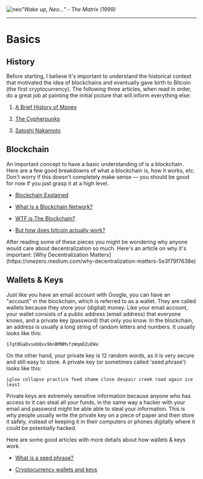 
<Bleed>![neo](../public/basics.png)</Bleed>*"Wake up, Neo..." - The Matrix
(1999)*

---

# Basics

## History

Before starting, I believe it's important to understand the historical context that motivated the idea of blockchains and eventually gave birth to Bitcoin (the first cryptocurrency). The following three articles, when read in order, do a great job at painting the initial picture that will inform everything else:

1. [A Brief History of Money](https://nakamoto.com/a-brief-history-of-money/)

2. [The Cypherpunks](https://nakamoto.com/the-cypherpunks/)

3. [Satoshi Nakamoto](https://nakamoto.com/satoshi-nakamoto/)

## Blockchain

An important concept to have a basic understanding of is a blockchain. Here are a few good breakdowns of what a blockchain is, how it works, etc. Don't worry if this doesn't completely make sense — you should be good for now if you just grasp it at a high level.

- [Blockchain Explained](https://www.investopedia.com/terms/b/blockchain.asp)

- [What Is a Blockchain Network?](https://www.gemini.com/cryptopedia/blockchain-technology-explained)

- [WTF is The Blockchain?](https://hackernoon.com/wtf-is-the-blockchain-1da89ba19348)

- [But how does bitcoin actually work?](https://www.youtube.com/watch?v=bBC-nXj3Ng4)

<aside>

</aside>

<Callout emoji="💡">
  After reading some of these pieces you might be wondering why anyone would
  care about decentralization so much. Here's an article on why it's important:
  [Why Decentralization
  Matters](https://onezero.medium.com/why-decentralization-matters-5e3f79f7638e)
</Callout>

## Wallets & Keys

Just like you have an email account with Google, you can have an "account" in the blockchain, which is referred to as a wallet. They are called wallets because they store your (digital) money. Like your email account, your wallet consists of a public address (email address) that everyone knows, and a private key (password) that only you know. In the blockchain, an address is usually a long string of random letters and numbers. It usually looks like this:

```shell
17qtBGaDvsebQvx9bnBMNMsfzWqmDZuEWa
```

On the other hand, your private key is 12 random words, as it is very secure and still easy to store. A private key (or sometimes called 'seed phrase') looks like this:

```shell
igloo collapse practice feed shame close despair creek road again ice least
```

Private keys are extremely sensitive information because anyone who has access to it can steal all your funds, in the same way a hacker with your email and password might be able able to steal your information. This is why people usually write the private key on a piece of paper and then store it safely, instead of keeping it in their computers or phones digitally where it could be potentially hacked.

Here are some good articles with more details about how wallets & keys work.

- [What is a seed phrase?](https://www.coinbase.com/learn/crypto-basics/what-is-a-seed-phrase)

- [Cryptocurrency wallets and keys](https://www.okex.com/academy/en/what-are-public-and-private-encryption-keys-crypto-wallets-explained)
